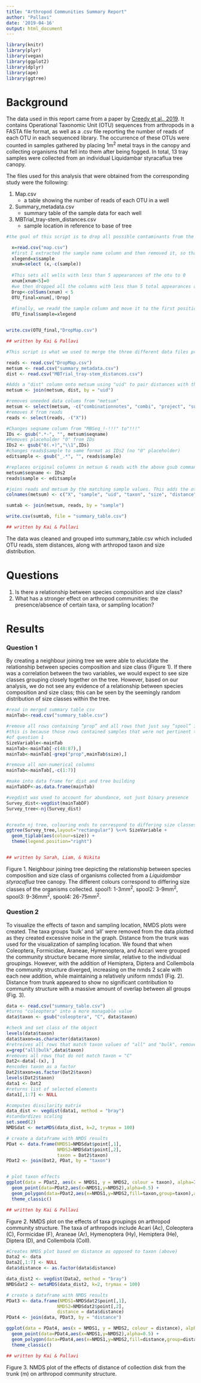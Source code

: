 ---
title: "Arthropod Communities Summary Report"
author: "Pallavi"
date: '2019-04-16'
output: html_document
---

```{r load libraries, include=FALSE}
library(knitr)
library(plyr)
library(vegan)
library(ggplot2)
library(dplyr)
library(ape)
library(ggtree)
```

# Background

The data used in this report came from a paper by [Creedy et al., 2019](https://onlinelibrary.wiley.com/doi/full/10.1002/ece3.4839). It contains Operational Taxonomic Unit (OTU) sequences from arthropods in a FASTA file format, as well as a .csv file reporting the number of reads of each OTU in each sequenced library. The occurrence of these OTUs were counted in samples gathered by placing 1m^2^ metal trays in the canopy and collecting organisms that fell into them after being fogged. In total, 13 tray samples were collected from an individual Liquidambar styracaflua tree canopy. 

The files used for this analysis that were obtained from the corresponding study were the following:

1. Map.csv
    * a table showing the number of reads of each OTU in a well
2. Summary_metadata.csv
    * summary table of the sample data for each well
3. MBTrial_tray-stem_distances.csv
    * sample location in reference to base of tree

```{r remove potential contaminants,include = FALSE}
#the goal of this script is to drop all possible contaminants from the map.csv datafile

  x=read.csv("map.csv")
  #first I extracted the sample name column and then removed it, so that we could work with exclusivly numeric data
  xlegend=x$sample
  xnum=select (x,-c(sample))
  
  #This sets all wells with less than 5 appearances of the otu to 0
  xnum[xnum<5]=0
  #we then dropped all the columns with less than 5 total appearances as these were likely just contaminants
  Drop<-colSums(xnum) < 5
  OTU_final=xnum[,!Drop]
  
  #finally, we readd the sample column and move it to the first position
  OTU_final$sample=xlegend


write.csv(OTU_final,"DropMap.csv")

## written by Kai & Pallavi
```

```{r merge data, include = FALSE}
#This script is what we used to merge the three different data files provided from DataDryad into a single central dataset

reads <- read.csv("DropMap.csv")
metsum <- read.csv("summary_metadata.csv")
dist <- read.csv("MBTrial_tray-stem_distances.csv")

#Adds a "dist" column onto metsum using "uid" to pair distances with the proper sample
metsum <- join(metsum, dist, by = "uid")

#removes uneeded data colums from "metsum"
metsum <- select(metsum, -c("combinationnotes", "combi", "project", "subproject", "well", "angle"))
#removes X from reads
reads <- select(reads, -("X"))

#Changes seqname column from "MBSeq_!-!!!" to"!!!"
IDs <- gsub(".*-", "", metsum$seqname)
#Removes placeholder "0" from IDs
IDs2 <- gsub("0(.+)","\\1",IDs)
#changes reads$sample to same format as IDs2 (no "0" placeholder)
editsample <- gsub("_.*", "", reads$sample)

#replaces original columns in metsun & reads with the above gsub commands
metsum$seqname <- IDs2
reads$sample <- editsample

#joins reads and metsum by the matching sample values. This adds the otu reads into the correct row in sumtab
colnames(metsum) <- c("X", "sample", "uid", "taxon", "size", "distance")

sumtab <- join(metsum, reads, by = "sample")

write.csv(sumtab, file = "summary_table.csv")

## written by Kai & Pallavi
```

The data was cleaned and grouped into summary_table.csv which included OTU reads, stem distances, along with arthropod taxon and size distribution. 

# Questions

1. Is there a relationship between species composition and size class?
2. What has a stronger effect on arthropod communities: the presence/absence of certain taxa, or sampling location?

# Results

###  Question 1

By creating a neighbour joining tree we were able to elucidate the relationship between species composition and size class (Figure 1). If there was a correlation between the two variables, we would expect to see size classes grouping closely together on the tree. However, based on our analysis, we do not see any evidence of a relationship between species composition and size class; this can be seen by the seemingly random distribution of size classes within the tree. 

```{r ggtree, echo=FALSE, message=FALSE, warning=FALSE, results='hide'}

#read in merged summary table csv
mainTab<-read.csv("summary_table.csv")

#remove all rows containing “prop” and all rows that just say “spool” in the size column
#this is because those rows contained samples that were not pertinent to the analysis
#of question 1
SizeVariable<-mainTab
mainTab<-mainTab[-c(48:87),]
mainTab<-mainTab[-grep("prop",mainTab$size),]

#remove all non-numerical columns
mainTab<-mainTab[,-c(1:7)]

#make into data frame for dist and tree building
mainTabDF<-as.data.frame(mainTab)

#vegdist was used to account for abundance, not just binary presence 
Survey_dist<-vegdist(mainTabDF)
Survey_tree<-nj(Survey_dist)


#create nj tree, colouring ends to correspond to differing size classes
ggtree(Survey_tree,layout="rectangular") %<+% SizeVariable +
  geom_tiplab(aes(colour=size)) +
  theme(legend.position="right")


## written by Sarah, Liam, & Nikita
```

Figure 1. Neighbour joining tree depicting the relationship between species composition and size class of organisms collected from a *Liquidambar styracaflua* tree canopy. The different colours correspond to differing size classes of the organisms collected. spool1: 1-3mm^2^, spool2: 3-9mm^2^, spool3: 9-36mm^2^, spool4: 26-75mm^2^. 


### Question 2

To visualize the effects of taxon and sampling location, NMDS plots were created. The taxa groups ‘bulk’ and ‘all’ were removed from the data plotted as they created excessive noise in the graph.  Distance from the trunk was used for the visualization of sampling location.
We found that when Coleoptera, Formicidae, Araneae, Hymenoptera, and Accari were grouped the community structure became more similar, relative to the individual groupings. However, with the addition of Hemiptera, Diptera and Collembola the community structure diverged, increasing on the nmds 2 scale with each new addition, while maintaining a relatively uniform nmds1 (Fig. 2). Distance from trunk appeared to show no significant contribution to community structure with a massive amount of overlap between all groups (Fig. 3).  


```{r taxon NMDS plot, echo=FALSE, message=FALSE, warning=FALSE, results='hide'}
data <- read.csv("summary_table.csv")
#turns "coleoptera" into a more managable value
data$taxon <- gsub("coleoptera", "C", data$taxon)

#check and set class of the object
levels(data$taxon)
data$taxon=as.character(data$taxon)
#retreives all rows that match taxon values of "all" and "bulk", removes X clolumn
x=grep("all|bulk",data$taxon)
#removes all rows that do not match taxon = "C"
Dat2<-data[-(x), ]
#encodes taxon as a factor
Dat2$taxon=as.factor(Dat2$taxon)
levels(Dat2$taxon)
data1 <- Dat2
#returns list of selected elements
data1[,1:7] <- NULL

#computes dissilarity matrix
data_dist <- vegdist(data1, method = "bray")
#standardizes scaling
set.seed(2)
NMDSdat <- metaMDS(data_dist, k=2, trymax = 100)

# create a dataframe with NMDS results 
PDat <- data.frame(NMDS1=NMDSdat$point[,1], 
                   NMDS2=NMDSdat$point[,2],
                   taxon = Dat2$taxon) 
PDat2 <- join(Dat2, PDat, by = "taxon") 


# plot taxon effects
ggplot(data = PDat2, aes(x = NMDS1, y = NMDS2, colour = taxon), alpha=I(0.6)) +  
  geom_point(data=PDat2,aes(x=NMDS1,y=NMDS2),alpha=0.5) +
  geom_polygon(data=PDat2,aes(x=NMDS1,y=NMDS2,fill=taxon,group=taxon),alpha=0.30) +
  theme_classic()

## written by Kai & Pallavi
```

Figure 2. NMDS plot on the effects of taxa groupings on arthropod community structure. The taxa of arthropods include Acari (Ac), Coleoptera (C), Formicidae (F), Araneae (Ar), Hymenoptera (Hy), Hemiptera (He), Diptera (D), and Collembola (Coll).

```{r distance NMDS plot, echo=FALSE, message=FALSE, warning=FALSE, results='hide'}
#Creates NMDS plot based on distance as opposed to taxon (above)
Data2 <- data
Data2[,1:7] <- NULL
data$distance <- as.factor(data$distance)

data_dist2 <- vegdist(Data2, method = "bray")
NMDSdat2 <- metaMDS(data_dist2, k=2, trymax = 100)

# create a dataframe with NMDS results 
PDat3 <- data.frame(NMDS1=NMDSdat2$point[,1], 
                   NMDS2=NMDSdat2$point[,2],
                   distance = data$distance) 
PDat4 <- join(data, PDat3, by = "distance") 

ggplot(data = PDat4, aes(x = NMDS1, y = NMDS2, colour = distance), alpha=I(0.6)) +  # plot distance effects
  geom_point(data=PDat4,aes(x=NMDS1,y=NMDS2),alpha=0.5) +
  geom_polygon(data=PDat4,aes(x=NMDS1,y=NMDS2,fill=distance,group=distance),alpha=0.30) +
  theme_classic()

## written by Kai & Pallavi
```

Figure 3. NMDS plot of the effects of distance of collection disk from the trunk (m) on arthropod community structure. 
